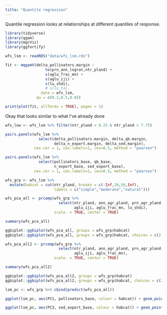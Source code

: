 ```yaml
---
title: "Quantile regression"
---
```


Quantile regression looks at relationships at different quantiles of response.

```r
library(tidyverse)
library(qgam)
library(mgcViz)
library(ggfortify)

wfs_lsm <- readRDS("data/wfs_lsm.rds")

```

```r
fit <- mqgamV(delta_pollinators.margin ~
                  te(prn_ann_lograt,ntr_pland) +
                  s(aglu_frac_mn) +
                  s(aglu_iji) +
                  s(lu_shdi),
                  # s(lu_ta), 
                data = wfs_lsm,
              qu = c(0.2,0.5,0.8))

```


```r
print(plot(fit, allTerms = TRUE), pages = 1)
```

Okay that looks similar to what I've already done

```r

wfs_low <- wfs_lsm %>% filter(ntr_pland < 8.25 & ntr_pland > 7.75)

pairs.panels(wfs_lsm %>% 
               select(delta_pollinators.margin, delta_qb.margin, 
                      delta_n_export.margin, delta_sed.margin), 
             cex.cor = 1, cex.labels=1, cex=0.5, method = "pearson")

```

```r

pairs.panels(wfs_lsm %>% 
               select(pollinators_base, qb_base, 
                      n_export_base, sed_export_base), 
             cex.cor = 1, cex.labels=1, cex=0.5, method = "pearson")

```

```r

wfs_grp <- wfs_lsm %>%
  mutate(habcat = cut(ntr_pland, breaks = c(-Inf,20,50,Inf),
                      labels = c("simple","moderate","natural")))
```

```r

wfs_pca_all <- prcomp(wfs_grp %>%
                        select(ntr_pland, ann_agr_pland, prn_agr_pland, 
                               aglu_iji, aglu_frac_mn, lu_shdi),
                      scale. = TRUE, center = TRUE)

summary(wfs_pca_all)

```


```r

ggbiplot::ggbiplot(wfs_pca_all, groups = wfs_grp$habcat)
ggbiplot::ggbiplot(wfs_pca_all, groups = wfs_grp$habcat, choices = c(2,3))

```

```r

wfs_pca_all2 <- prcomp(wfs_grp %>%
                        select(ntr_pland, ann_agr_pland, prn_agr_pland, 
                               aglu_iji, aglu_frac_mn),
                      scale. = TRUE, center = TRUE)

summary(wfs_pca_all2)

```


```r

ggbiplot::ggbiplot(wfs_pca_all2, groups = wfs_grp$habcat)
ggbiplot::ggbiplot(wfs_pca_all2, groups = wfs_grp$habcat, choices = c(2,3))

```

```r

lsm_pc <- wfs_grp %>% cbind(predict(wfs_pca_all))

ggplot(lsm_pc, aes(PC1, pollinators_base, colour = habcat)) + geom_point()

ggplot(lsm_pc, aes(PC3, sed_export_base, colour = habcat)) + geom_point()

```